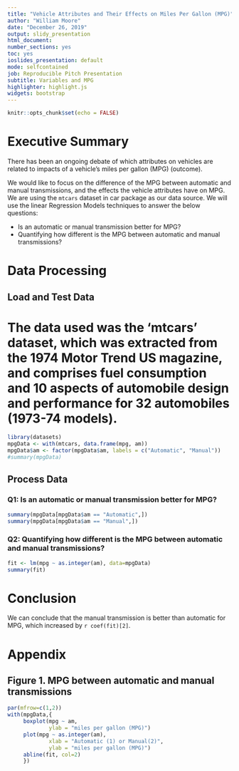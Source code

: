 ---
title: "Vehicle Attributes and Their Effects on Miles Per Gallon (MPG)"
author: "William Moore"
date: "December 26, 2019"
output: slidy_presentation
html_document:
number_sections: yes
toc: yes
ioslides_presentation: default
mode: selfcontained
job: Reproducible Pitch Presentation
subtitle: Variables and MPG
highlighter: highlight.js
widgets: bootstrap
---

```{r setup, include=FALSE}
knitr::opts_chunk$set(echo = FALSE)
```

# Executive Summary

There has been an ongoing debate of which attributes on vehicles are related to impacts of a vehicle's miles per gallon (MPG) (outcome).

We would like to focus on the difference of the MPG between automatic and manual transmissions, and the effects the vehicle attributes have on MPG.  We are using the `mtcars` dataset in car package as our data source.  We will use the linear Regression Models techniques to answer the below questions:

* Is an automatic or manual transmission better for MPG?
* Quantifying how different is the MPG between automatic and manual transmissions?


# Data Processing

## Load and Test Data

#  The data used was the 'mtcars' dataset, which was extracted from the 1974 Motor Trend US magazine, and comprises fuel consumption and 10 aspects of automobile design and performance for 32 automobiles (1973-74 models).

```{r cache=TRUE}
library(datasets)
mpgData <- with(mtcars, data.frame(mpg, am))
mpgData$am <- factor(mpgData$am, labels = c("Automatic", "Manual"))
#summary(mpgData)
```

## Process Data

### Q1: Is an automatic or manual transmission better for MPG?  

```{r cache=TRUE}
summary(mpgData[mpgData$am == "Automatic",])
summary(mpgData[mpgData$am == "Manual",])
```

### Q2: Quantifying how different is the MPG between automatic and manual transmissions?  

```{r cache=TRUE}
fit <- lm(mpg ~ as.integer(am), data=mpgData)
summary(fit)
```

# Conclusion
We can conclude that the manual transmission is better than automatic for MPG, which increased by `r coef(fit)[2]`.

# Appendix

## Figure 1. MPG between automatic and manual transmissions

```{r cache=TRUE}
par(mfrow=c(1,2))
with(mpgData,{
     boxplot(mpg ~ am, 
             ylab = "miles per gallon (MPG)")
     plot(mpg ~ as.integer(am),
             xlab = "Automatic (1) or Manual(2)",
             ylab = "miles per gallon (MPG)")
     abline(fit, col=2)
     })
```